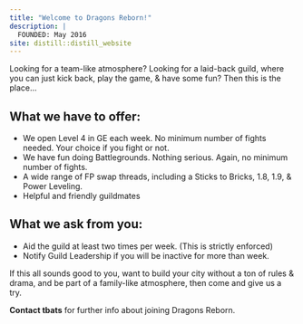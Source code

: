 ```yaml
---
title: "Welcome to Dragons Reborn!"
description: |
  FOUNDED: May 2016
site: distill::distill_website
---
```



Looking for a team-like atmosphere? 
Looking for a laid-back guild, where you can just kick back, play the game, & have some fun? Then this is the place... 

## What we have to offer:  

  * We open Level 4 in GE each week. No minimum number of fights needed. Your choice if you fight or not.  
  * We have fun doing Battlegrounds. Nothing serious. Again, no minimum number of fights.  
  * A wide range of FP swap threads, including a Sticks to Bricks, 1.8, 1.9, & Power Leveling.  
  * Helpful and friendly guildmates  


## What we ask from you:  

  * Aid the guild at least two times per week. (This is strictly enforced)  
  * Notify Guild Leadership if you will be inactive for more than week.  

If this all sounds good to you, want to build your city without a ton of rules & drama, and be part of a family-like atmosphere, then come and give us a try.  

**Contact tbats** for further info about joining Dragons Reborn.